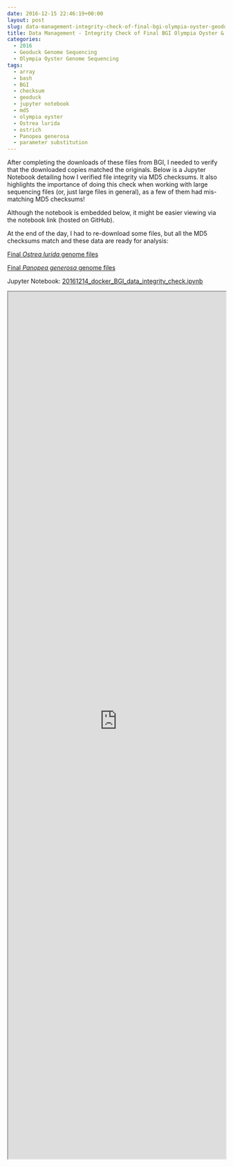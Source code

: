 ```yaml
---
date: 2016-12-15 22:46:19+00:00
layout: post
slug: data-management-integrity-check-of-final-bgi-olympia-oyster-geoduck-data
title: Data Management - Integrity Check of Final BGI Olympia Oyster & Geoduck Data
categories:
  - 2016
  - Geoduck Genome Sequencing
  - Olympia Oyster Genome Sequencing
tags:
  - array
  - bash
  - BGI
  - checksum
  - geoduck
  - jupyter notebook
  - md5
  - olympia oyster
  - Ostrea lurida
  - ostrich
  - Panopea generosa
  - parameter substitution
---
```


After completing the downloads of these files from BGI, I needed to verify that the downloaded copies matched the originals. Below is a Jupyter Notebook detailing how I verified file integrity via MD5 checksums. It also highlights the importance of doing this check when working with large sequencing files (or, just large files in general), as a few of them had mis-matching MD5 checksums!

Although the notebook is embedded below, it might be easier viewing via the notebook link (hosted on GitHub).

At the end of the day, I had to re-download some files, but all the MD5 checksums match and these data are ready for analysis:

[Final _Ostrea lurida_ genome files](https://owl.fish.washington.edu/O_lurida_genome_assemblies_BGI/20161201/cdts-hk.genomics.cn/Ostrea_lurida/)

[Final _Panopea generosa_ genome files](https://owl.fish.washington.edu/P_generosa_genome_assemblies_BGI/20161201/cdts-hk.genomics.cn/Panopea_generosa/)

Jupyter Notebook: [20161214_docker_BGI_data_integrity_check.ipynb](https://github.com/sr320/LabDocs/blob/master/jupyter_nbs/sam/20161214_docker_BGI_data_integrity_check.ipynb)

<iframe src="https://render.githubusercontent.com/view/ipynb?commit=7f2c53f35e54deb21c89f7a634316d5806699d87&enc;_url=68747470733a2f2f7261772e67697468756275736572636f6e74656e742e636f6d2f73723332302f4c6162446f63732f376632633533663335653534646562323163383966376136333433313664353830363639396438372f6a7570797465725f6e62732f73616d2f32303136313231345f646f636b65725f4247495f646174615f696e746567726974795f636865636b2e6970796e62&nwo;=sr320%2FLabDocs&path;=jupyter_nbs%2Fsam%2F20161214_docker_BGI_data_integrity_check.ipynb&repository;_id=13746500#6a812626-7d26-46c9-98b0-73f5a8e136b3" width="100%" height="2000" scrolling="yes"></iframe>
